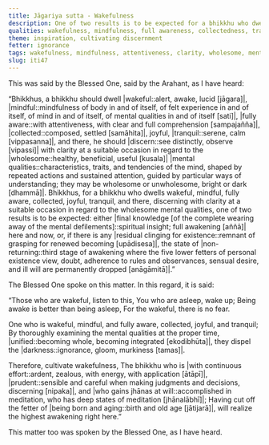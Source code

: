 ```yaml
---
title: Jāgariya sutta - Wakefulness
description: One of two results is to be expected for a bhikkhu who dwells wakeful, mindful, fully aware, collected, joyful, tranquil, and discerning with clarity at a suitable occasion in regard to the wholesome mental qualities - 1) full awakening here and now, or 2) the state of non-returning.
qualities: wakefulness, mindfulness, full awareness, collectedness, tranquility, discernment, wholesome, one-pointedness
theme: inspiration, cultivating discernment
fetter: ignorance
tags: wakefulness, mindfulness, attentiveness, clarity, wholesome, mental qualities, joy, collectedness, tranquility, discernment, wisdom, iti, iti28-49
slug: iti47
---
```


This was said by the Blessed One, said by the Arahant, as I have heard:

“Bhikkhus, a bhikkhu should dwell |wakeful::alert, awake, lucid [jāgara]|, |mindful::mindfulness of body in and of itself, of felt experience in and of itself, of mind in and of itself, of mental qualities in and of itself [sati]|, |fully aware::with attentiveness, with clear and full comprehension [sampajañña]|, |collected::composed, settled [samāhita]|, joyful, |tranquil::serene, calm [vippasanna]|, and there, he should |discern::see distinctly, observe [vipassi]| with clarity at a suitable occasion in regard to the |wholesome::healthy, beneficial, useful [kusala]| |mental qualities::characteristics, traits, and tendencies of the mind, shaped by repeated actions and sustained attention, guided by particular ways of understanding; they may be wholesome or unwholesome, bright or dark [dhammā]|. Bhikkhus, for a bhikkhu who dwells wakeful, mindful, fully aware, collected, joyful, tranquil, and there, discerning with clarity at a suitable occasion in regard to the wholesome mental qualities, one of two results is to be expected: either |final knowledge [of the complete wearing away of the mental defilements]::spiritual insight; full awakening [aññā]| here and now, or, if there is any |residual clinging for existence::remnant of grasping for renewed becoming [upādisesa]|, the state of |non-returning::third stage of awakening where the five lower fetters of personal existence view, doubt, adherence to rules and observances, sensual desire, and ill will are permanently dropped [anāgāmitā]|.”

The Blessed One spoke on this matter. In this regard, it is said:

“Those who are wakeful, listen to this,
You who are asleep, wake up;
Being awake is better than being asleep,
For the wakeful, there is no fear.

One who is wakeful, mindful, and fully aware,
collected, joyful, and tranquil;
By thoroughly examining the mental qualities at the proper time,
|unified::becoming whole, becoming integrated [ekodibhūta]|, they dispel the |darkness::ignorance, gloom, murkiness [tamas]|.

Therefore, cultivate wakefulness,
The bhikkhu who is |with continuous effort::ardent, zealous, with energy, with application [ātāpī]|, |prudent::sensible and careful when making judgments and decisions, discerning [nipaka]|, and |who gains jhānas at will::accomplished in meditation, who has deep states of meditation [jhānalābhī]|;
Having cut off the fetter of |being born and aging::birth and old age [jātijarā]|,
will realize the highest awakening right here.”

This matter too was spoken by the Blessed One, as I have heard.